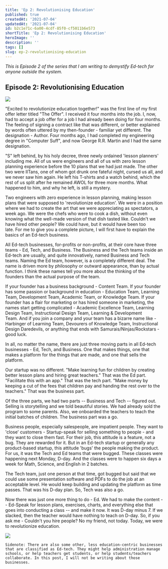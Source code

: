 ```yaml
---
title: 'Ep 2: Revolutionising Education'
published: true
createdAt: '2021-07-04'
updatedAt: '2021-07-04'
id: b2c1e71c-6a00-4cdf-85f0-cf5011b6e573
shortTitle: 'Ep 2: Revolutionising Education'
heroImage: ''
description: ''
tags: []
slug: ep-2-revolutionising-education
---
```


_This is Episode 2 of the series that I am writing to demystify Ed-tech for anyone outside the system._

## Episode 2: Revolutionising Education

![](https://substackcdn.com/image/fetch/f_auto,q_auto:good,fl_progressive:steep/https%3A%2F%2Fbucketeer-e05bbc84-baa3-437e-9518-adb32be77984.s3.amazonaws.com%2Fpublic%2Fimages%2F8c2dd4dc-061e-4a36-b8f4-e413e13c16fb_1286x606.png)

"Excited to revolutionize education together!" was the first line of my first offer letter titled "The Offer". I received it four months into the job. I, now, had to accept a job offer for a job I had already been doing for four months. The feeling of signing a contract like that was different, or better explained by words often uttered by my then-founder - familiar yet different. The designation - Author. Four months ago, I had completed my engineering degree in "Computer Suff", and now George R.R. Martin and I had the same designation. 

"S" left behind, by his holy decree, three newly ordained 'lesson planners' including me. All of us were engineers and all of us with zero lesson planning experience before the 10 plans that we had just made. The other two were IITans, one of whom got drunk one fateful night, cursed us all, and we never saw him again. He left his T-shirts and a watch behind, which the rest of us split after he remained AWOL for three more months. What happened to him, and why he left, is still a mystery. 

Two engineers with zero experience in lesson planning, making lesson plans that were supposed to 'revolutionize education'. We were in a position where we had to create the art that we were appreciating as spectators, a week ago. We were the chefs who were to cook a dish, without even knowing what the well-made version of that dish tasted like. Couldn't we have hired other people? We could have, but it would have been too late. For me to give you a complete picture, I will first have to explain the basics of an Ed-tech business. 

All Ed-tech businesses, for-profits or non-profits, at their core have three teams - Ed, Tech, and Business. The Business and the Tech teams inside an Ed-tech are usually, and quite innovatively, named Business and Tech teams. Naming the Ed team, however, is a completely different deal. The name is driven more by philosophy or outward appearance, than by actual function. I think these names tell you more about the thinking of the founders than the actual purpose of the team. 

If your founder has a business background - Content Team. If your founder has some passion or background in education - Education Team, Learning Team, Development Team, Academic Team, or Knowledge Team. If your founder has a flair for marketing or has hired someone in marketing, the names start getting complicated - Academic Excellence Team, Learning Design Team, Instructional Design Team, Learning & Development Team. And if you join a company and your team has a bizarre name like - Harbinger of Learning Team, Devourers of Knowledge Team, Instructional Design Daredevils, or anything that ends with Samurais/Ninjas/Rockstars - good luck.

In all, no matter the name, there are just three moving parts in all Ed-tech businesses - Ed, Tech, and Business. One that makes things, one that makes a platform for the things that are made, and one that sells the platform. 

Our startup was no different. "Make learning fun for children by creating better lesson plans and hiring great teachers." That was the Ed part. "Facilitate this with an app." That was the tech part. "Make money by keeping a cut of the fees that children pay and handing the rest over to the teachers." That was the business part. 

Of the three parts, we had two parts -- Business and Tech -- figured out. Selling is storytelling and we told beautiful stories. We had already sold the program to some parents. Also, we onboarded the teachers to teach the initial batches of children. The business part was a go. 

Business people, especially salespeople, are impatient people. They want to 'close' customers - Startup-speak for selling something to people - and they want to close them fast. For their job, this attitude is a feature, not a bug. They are rewarded for it. But in an Ed-tech startup or generally any product-based startup, this attitude 'bugs' the people making the product. For us, it was the Tech and Ed teams that were bugged. These classes were happening next Monday, D-day. And the classes were to happen six days a week for Math, Science, and English in 2 batches. 

The Tech team, just one person at that time, got bugged but said that we could use some presentation software and PDFs to do the job at an acceptable level. He would keep building and updating the platform as time passes. That was his D-day plan. So, Tech was also a go. 

Now there was just one more thing to do - Ed. We had to make the content -- Ed-Speak for lesson plans, exercises, charts, and everything else that goes into conducting a class -- and make it now. It was D-day minus 7. If we slacked, then the teacher would have nothing to teach on D-day. So, if you ask me - Couldn't you hire people? No my friend, not today. Today, we were to revolutionize education. 

![](https://substackcdn.com/image/fetch/f_auto,q_auto:good,fl_progressive:steep/https%3A%2F%2Fbucketeer-e05bbc84-baa3-437e-9518-adb32be77984.s3.amazonaws.com%2Fpublic%2Fimages%2Fe0dcb3fc-c286-4da8-bd4d-cc499d5f5a83_1325x723.png)

```
Sidenote: There are also some other, less education-centric businesses that are classified as Ed-tech. They might help administration manage schools, or help teachers get students, or help students/teachers collaborate. In this post, I will not be writing about those businesses.
```
